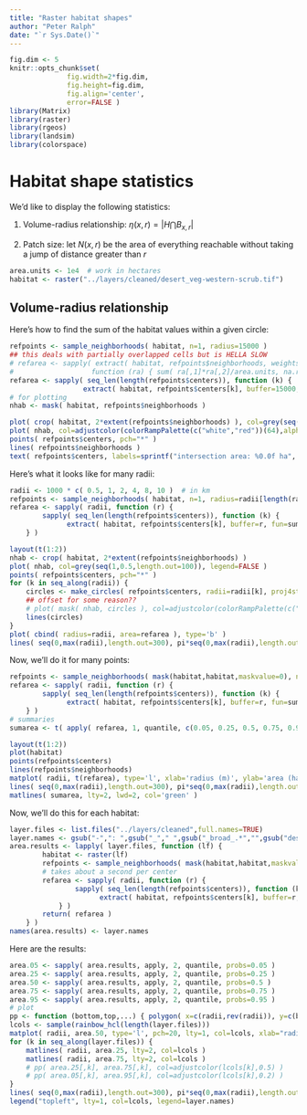 ```yaml
---
title: "Raster habitat shapes"
author: "Peter Ralph"
date: "`r Sys.Date()`"
---
```


```r
fig.dim <- 5
knitr::opts_chunk$set(
              fig.width=2*fig.dim,
              fig.height=fig.dim,
              fig.align='center',
              error=FALSE )
library(Matrix)
library(raster)
library(rgeos)
library(landsim)
library(colorspace)
```

# Habitat shape statistics

We'd like to display the following statistics:

1.  Volume-radius relationship: 
    $\eta(x,r) = | H \bigcap B_{x,r} |$

2.  Patch size:
    let $N(x,r)$ be the area of everything 
    reachable without taking a jump of distance greater than $r$
    
```r
area.units <- 1e4  # work in hectares
habitat <- raster("../layers/cleaned/desert_veg-western-scrub.tif")
```

## Volume-radius relationship

Here's how to find the sum of the habitat values within a given circle:
```r
refpoints <- sample_neighborhoods( habitat, n=1, radius=15000 )
## this deals with partially overlapped cells but is HELLA SLOW
# refarea <- sapply( extract( habitat, refpoints$neighborhoods, weights=TRUE, normalizeWeights=FALSE ), 
#                   function (ra) { sum( ra[,1]*ra[,2]/area.units, na.rm=TRUE ) } )
refarea <- sapply( seq_len(length(refpoints$centers)), function (k) {
                  extract( habitat, refpoints$centers[k], buffer=15000, fun=sum ) } )
# for plotting
nhab <- mask( habitat, refpoints$neighborhoods )

plot( crop( habitat, 2*extent(refpoints$neighborhoods) ), col=grey(seq(1,0.5,length.out=100)), legend=FALSE )
plot( nhab, col=adjustcolor(colorRampPalette(c("white","red"))(64),alpha=0.5), add=TRUE, legend=FALSE )
points( refpoints$centers, pch="*" )
lines( refpoints$neighborhoods )
text( refpoints$centers, labels=sprintf("intersection area: %0.0f ha", refarea) )
```

Here's what it looks like for many radii:
```r
radii <- 1000 * c( 0.5, 1, 2, 4, 8, 10 )  # in km
refpoints <- sample_neighborhoods( habitat, n=1, radius=radii[length(radii)] )
refarea <- sapply( radii, function (r) {
        sapply( seq_len(length(refpoints$centers)), function (k) {
              extract( habitat, refpoints$centers[k], buffer=r, fun=sum ) } )/area.units
    } )

layout(t(1:2))
nhab <- crop( habitat, 2*extent(refpoints$neighborhoods) )
plot( nhab, col=grey(seq(1,0.5,length.out=100)), legend=FALSE )
points( refpoints$centers, pch="*" )
for (k in seq_along(radii)) {
    circles <- make_circles( refpoints$centers, radii=radii[k], proj4string=CRS(proj4string(nhab)) )
    ## offset for some reason??
    # plot( mask( nhab, circles ), col=adjustcolor(colorRampPalette(c("white","red"))(64),alpha=0.2), add=TRUE, legend=FALSE )
    lines(circles)
}
plot( cbind( radius=radii, area=refarea ), type='b' )
lines( seq(0,max(radii),length.out=300), pi*seq(0,max(radii),length.out=300)^2/area.units, col='red' ) 
```

Now, we'll do it for many points:
```r
refpoints <- sample_neighborhoods( mask(habitat,habitat,maskvalue=0), n=100, radius=1000 )  # takes about a second per center
refarea <- sapply( radii, function (r) {
        sapply( seq_len(length(refpoints$centers)), function (k) {
              extract( habitat, refpoints$centers[k], buffer=r, fun=sum ) } )/area.units
    } )
# summaries
sumarea <- t( apply( refarea, 1, quantile, c(0.05, 0.25, 0.5, 0.75, 0.95) ) )

layout(t(1:2))
plot(habitat)
points(refpoints$centers)
lines(refpoints$neighborhoods)
matplot( radii, t(refarea), type='l', xlab='radius (m)', ylab='area (ha)', lty=1 )
lines( seq(0,max(radii),length.out=300), pi*seq(0,max(radii),length.out=300)^2/area.units, lty=3, lwd=2 ) 
matlines( sumarea, lty=2, lwd=2, col='green' )
```

Now, we'll do this for each habitat:
```r
layer.files <- list.files("../layers/cleaned",full.names=TRUE)
layer.names <- gsub("-",": ",gsub("_"," ",gsub("_broad_.*","",gsub("desert_veg-","",gsub("[.].*$","",basename(layer.files))))))
area.results <- lapply( layer.files, function (lf) {
        habitat <- raster(lf)
        refpoints <- sample_neighborhoods( mask(habitat,habitat,maskvalue=0), n=100, radius=300 )
        # takes about a second per center
        refarea <- sapply( radii, function (r) {
                sapply( seq_len(length(refpoints$centers)), function (k) {
                      extract( habitat, refpoints$centers[k], buffer=r, fun=sum ) } )/area.units
            } )
        return( refarea )
    } )
names(area.results) <- layer.names
```

Here are the results:
```r
area.05 <- sapply( area.results, apply, 2, quantile, probs=0.05 )
area.25 <- sapply( area.results, apply, 2, quantile, probs=0.25 )
area.50 <- sapply( area.results, apply, 2, quantile, probs=0.5 )
area.75 <- sapply( area.results, apply, 2, quantile, probs=0.75 )
area.95 <- sapply( area.results, apply, 2, quantile, probs=0.95 )
# plot
pp <- function (bottom,top,...) { polygon( x=c(radii,rev(radii)), y=c(bottom,rev(top)), ... ) }
lcols <- sample(rainbow_hcl(length(layer.files)))
matplot( radii, area.50, type='l', pch=20, lty=1, col=lcols, xlab="radius (m)", ylab="area (ha)", ylim=range(0,area.95) )
for (k in seq_along(layer.files)) {
    matlines( radii, area.25, lty=2, col=lcols )
    matlines( radii, area.75, lty=2, col=lcols )
    # pp( area.25[,k], area.75[,k], col=adjustcolor(lcols[k],0.5) )
    # pp( area.05[,k], area.95[,k], col=adjustcolor(lcols[k],0.2) )
}
lines( seq(0,max(radii),length.out=300), pi*seq(0,max(radii),length.out=300)^2/area.units, lty=3, lwd=2 ) 
legend("topleft", lty=1, col=lcols, legend=layer.names)
```
